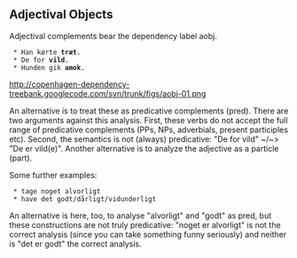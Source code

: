 ==  Adjectival Objects ==

Adjectival complements bear the dependency label aobj.

  * Han kørte '''træt'''.
  * De for '''vild'''.
  * Hunden gik '''amok'''.

http://copenhagen-dependency-treebank.googlecode.com/svn/trunk/figs/aobj-01.png

An alternative is to treat these as predicative complements (pred). There are two arguments against this analysis. First, these verbs do not accept the full range of predicative complements (PPs, NPs, adverbials, present participles etc). Second, the semantics is not (always) predicative: "De for vild" ~/~&gt; "De er vild(e)". Another alternative is to analyze the adjective as a particle (part).

Some further examples:

  * tage noget alvorligt
  * have det godt/dårligt/vidunderligt

An alternative is here, too, to analyse "alvorligt" and "godt" as pred, but these constructions are not truly predicative: "noget er alvorligt" is not the correct analysis (since you can take something funny seriously) and neither is "det er godt" the correct analysis.
